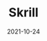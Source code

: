 ---
title: Skrill
tag: Wallets
status: publish
date: 2021-10-24
slug: Skrill is your wallet online, for crypto, international money transfer, gaming and more.
logo: /img/Skrill.png
featured_img:
website: https://www.skrill.com/en-us/
twitter:
telegram:
---